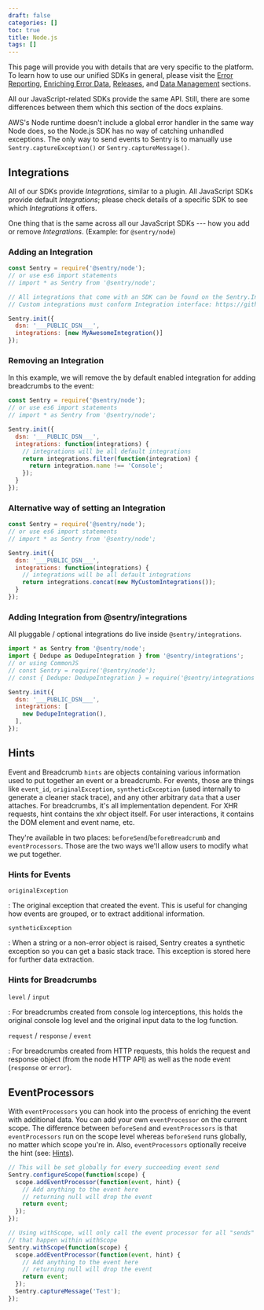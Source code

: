 ```yaml
---
draft: false
categories: []
toc: true
title: Node.js
tags: []
---
```

<Alert level="" level="Learn about SDK usage"><markdown>

This page will provide you with details that are very specific to the platform. To learn how to use our unified
SDKs in general, please visit the [Error Reporting](/error-reporting/quickstart/?platform=node), [Enriching Error Data](/enriching-error-data/additional-data/?platform=node), [Releases](/workflow/releases/?platform=node),  and [Data Management](/data-management/event-grouping/?platform=node) sections.

</markdown></Alert>



All our JavaScript-related SDKs provide the same API. Still, there are some differences between them which this section of the docs explains.

<Alert level="" level="AWS Lambda"><markdown>

AWS's Node runtime doesn't include a global error handler in the same way Node does, so the Node.js SDK has no way of catching unhandled exceptions. The only way to send events to Sentry is to manually use `Sentry.captureException()` or `Sentry.captureMessage()`.

</markdown></Alert>


## Integrations

All of our SDKs provide _Integrations_, similar to a plugin. All JavaScript SDKs provide default _Integrations_; please check details of a specific SDK to see which _Integrations_ it offers.

One thing that is the same across all our JavaScript SDKs --- how you add or remove _Integrations_. (Example: for `@sentry/node`)

### Adding an Integration

```javascript
const Sentry = require('@sentry/node');
// or use es6 import statements
// import * as Sentry from '@sentry/node';

// All integrations that come with an SDK can be found on the Sentry.Integrations object
// Custom integrations must conform Integration interface: https://github.com/getsentry/sentry-javascript/blob/master/packages/types/src/index.ts

Sentry.init({
  dsn: '___PUBLIC_DSN___',
  integrations: [new MyAwesomeIntegration()]
});
```

### Removing an Integration

In this example, we will remove the by default enabled integration for adding breadcrumbs to the event:

```javascript
const Sentry = require('@sentry/node');
// or use es6 import statements
// import * as Sentry from '@sentry/node';

Sentry.init({
  dsn: '___PUBLIC_DSN___',
  integrations: function(integrations) {
    // integrations will be all default integrations
    return integrations.filter(function(integration) {
      return integration.name !== 'Console';
    });
  }
});
```

### Alternative way of setting an Integration

```javascript
const Sentry = require('@sentry/node');
// or use es6 import statements
// import * as Sentry from '@sentry/node';

Sentry.init({
  dsn: '___PUBLIC_DSN___',
  integrations: function(integrations) {
    // integrations will be all default integrations
    return integrations.concat(new MyCustomIntegrations());
  }
});
```

### Adding Integration from @sentry/integrations

All pluggable / optional integrations do live inside `@sentry/integrations`.

```js
import * as Sentry from '@sentry/node';
import { Dedupe as DedupeIntegration } from '@sentry/integrations';
// or using CommonJS
// const Sentry = require('@sentry/node');
// const { Dedupe: DedupeIntegration } = require('@sentry/integrations');

Sentry.init({
  dsn: '___PUBLIC_DSN___',
  integrations: [
    new DedupeIntegration(),
  ],
});
```

## Hints

Event and Breadcrumb `hints` are objects containing various information used to put together an event or a breadcrumb. For events, those are things like `event_id`, `originalException`, `syntheticException` (used internally to generate a cleaner stack trace), and any other arbitrary `data` that a user attaches. For breadcrumbs, it's all implementation dependent. For XHR requests, hint contains the xhr object itself. For user interactions, it contains the DOM element and event name, etc.

They're available in two places: `beforeSend`/`beforeBreadcrumb` and `eventProcessors`. Those are the two ways we'll allow users to modify what we put together.

### Hints for Events

`originalException`

: The original exception that created the event. This is useful for changing how events are grouped, or to extract additional information.

`syntheticException`

: When a string or a non-error object is raised, Sentry creates a synthetic exception so you can get a basic stack trace. This exception is stored here for further data extraction.

### Hints for Breadcrumbs

`level` / `input`

: For breadcrumbs created from console log interceptions, this holds the original console log level and the original input data to the log function.

`request` / `response` / `event`

: For breadcrumbs created from HTTP requests, this holds the request and response object
(from the node HTTP API) as well as the node event (`response` or `error`).

## EventProcessors

With `eventProcessors` you can hook into the process of enriching the event with additional data. You can add your own `eventProcessor` on the current scope. The difference between `beforeSend` and `eventProcessors` is that `eventProcessors` run on the scope level whereas `beforeSend` runs globally, no matter which scope you're in.
Also, `eventProcessors` optionally receive the hint (see: [Hints](#hints)).

```javascript
// This will be set globally for every succeeding event send
Sentry.configureScope(function(scope) {
  scope.addEventProcessor(function(event, hint) {
    // Add anything to the event here
    // returning null will drop the event
    return event;
  });
});

// Using withScope, will only call the event processor for all "sends"
// that happen within withScope
Sentry.withScope(function(scope) {
  scope.addEventProcessor(function(event, hint) {
    // Add anything to the event here
    // returning null will drop the event
    return event;
  });
  Sentry.captureMessage('Test');
});
```
